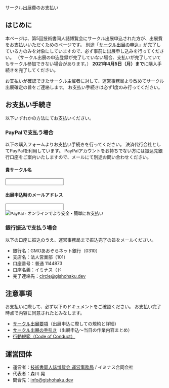 
<SEO title="サークル出展費のお支払い"/>

<SectionHeader text="ENTRY" pageHeader>
サークル出展費のお支払い
</SectionHeader>

<MdxContainer>

## はじめに

本ページは、第5回技術書同人誌博覧会にサークル出展申込された方が、出展費をお支払いいただくためのページです。
別途「[サークル出展の申込](https://forms.gle/PnexiV6CUGSfuaaE9)」が完了している方のみを対象にしていますので、必ず事前に出展申し込みを行ってください。
（サークル出展の申込登録が完了していない場合、支払いが完了していてもサークル参加できない場合があります。）
**2021年4月5日（月）まで**に購入手続きを完了してください。

お支払いが確認できたサークル主催者に対して、運営事務局より改めてサークル出展確定の旨をご連絡します。
お支払い手続きは必ず1度のみ行ってください。

## お支払い手続き

以下いずれかの方法にてお支払いください。

### PayPalで支払う場合

以下の購入フォームよりお支払い手続きを行ってください。
決済代行会社としてPayPalを利用しています。
PayPalアカウントをお持ちでない方には振込先銀行口座をご案内いたしますので、メールにて別途お問い合わせください。

<form action="https://www.paypal.com/cgi-bin/webscr" method="post" target="_top" accept-charset="shift_jis">
  <input type="hidden" name="cmd" value="_s-xclick" />
  <input type="hidden" name="hosted_button_id" value="M8AG9HX3D43LW" />
  <div style={{margin: '12px 0'}}>
    <h4>貴サークル名</h4>
    <input type="text" name="os0" maxlength="200" />
  </div>
  <div style={{margin: '12px 0'}}>
    <h4>出展申込時のメールアドレス</h4>
    <input type="text" name="os1" maxlength="200" />
  </div>
  <div>
    <input type="image" src="https://www.paypalobjects.com/ja_JP/JP/i/btn/btn_buynow_LG.gif" border="0" name="submit" alt="PayPal - オンラインでより安全・簡単にお支払い" />
    <img alt="" border="0" src="https://www.paypalobjects.com/ja_JP/i/scr/pixel.gif" width="1" height="1" />
  </div>
</form>

### 銀行振込で支払う場合

以下の口座に振込のうえ、運営事務局まで振込完了の旨をメールください。

- 銀行名：GMOあおぞらネット銀行（0310）
- 支店名：法人営業部（101）
- 口座番号：普通 1144873
- 口座名義：イミナス（ド
- 完了連絡先：circle@gishohaku.dev

## 注意事項

お支払いに際して、必ず以下のドキュメントをご確認ください。
お支払い完了時点で内容に同意されたとみなします。

- [サークル出展要項](https://esa-pages.io/p/sharing/13039/posts/115/7fbe936149a836eac678.html)（出展申込に際しての規約と詳細）
- [サークル出展の手引き](https://esa-pages.io/p/sharing/13039/posts/114/1bf5c92680752740142d.html)（出展申込～当日の作業内容まとめ）
- [行動規範（Code of Conduct）](https://esa-pages.io/p/sharing/13039/posts/13/4c6fe5c0f58bb4fb32cd.html)

## 運営団体

- 運営者：[技術書同人誌博覧会 運営事務局](https://gishohaku.dev/) / イミナス合同会社
- 代表者：森川 晃
- 問合先：[info@gishohaku.dev](mailto:info@gishohaku.dev)

</MdxContainer>
